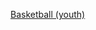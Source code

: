 {{Navbox
| name      = 國際青年籃球
| title     = 國際青年男子[[籃球]]
| bodyclass = hlist

| groupstyle  = border-right:0.5em solid; padding-right: 0.5em; line-height: 1em;
| group1style = border-color: #999999
| group2style = border-color: #fd3c50
| group3style = border-color: #ffcc00
| group4style = border-color: #3399cc
| group5style = border-color: #009933

| above = 
* [[国际篮球联合会|國際籃球總會]]
* [[夏季青年奧林匹克運動會籃球比賽|青年奧運]]
* [[国际篮球联合会世界排名|FIBA世界排名]]
* [[U21世界青年籃球錦標賽]]
* [[U19世界青年籃球錦標賽]]
* [[U17世界青年籃球錦標賽]]
| image = [[File:World Map FIBA.svg|220px]]

| group1 = 非洲
| list1  = 
;{{nobold|[[非洲篮球协会]]}}
: [[非洲U20青年籃球錦標賽|U20]]
: [[非洲U18青年籃球錦標賽|U18]]
: [[非洲U16青年籃球錦標賽|U16]]

| group2 = 美洲
| list2  = 
;{{nobold|[[美洲篮球协会]]}} 
: [[美洲U20青年籃球錦標賽|U20]]
: [[美洲U18青年籃球錦標賽|U18]]
: [[美洲U16青年籃球錦標賽|U16]]

| group3 = 亞洲
| list3  = 
;{{nobold|[[亞洲籃球總會]]}}
: [[亞洲U20青年籃球錦標賽|U20]]
: [[亞洲U18青年籃球錦標賽|U18]]
: [[亞洲U16青年籃球錦標賽|U16]]

| group4 = 歐洲
| list4  = 
;{{nobold|[[欧洲篮球协会]]}}
: [[歐洲U20青年籃球錦標賽|U20]]
: [[歐洲U18青年籃球錦標賽|U18]]
: [[歐洲U16青年籃球錦標賽|U16]]

| group5 = 大洋洲
| list5  = 
;{{nobold|[[大洋洲篮球协会]]}}
: [[大洋洲U20青年籃球錦標賽|U20]]
: [[大洋洲U18青年籃球錦標賽|U18]]
: [[大洋洲U16青年籃球錦標賽|U16]]
|below=''備註:U20青年籃球錦標賽除了歐洲，其他地區已停辦''
}}<noinclude>

[[Category:國際性體育導航模板|Basketball (youth)]]
</noinclude>